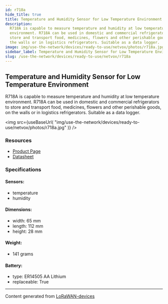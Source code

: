 ```yaml
---
id: r718a
hide_title: true
title: Temperature and Humidity Sensor for Low Temperature Environment
description:
  R718A is capable to measure temperature and humidity at low temperature
  environment. R718A can be used in domestic and commercial refrigerators to
  store and transport food, medicines, flowers and other perishable goods, on
  the walls or in logistics refrigerators. Suitable as a data logger.
image: img/use-the-network/devices/ready-to-use/netvox/photos/r718a.jpg
sidebar_label: Temperature and Humidity Sensor for Low Temperature Environment
slug: /use-the-network/devices/ready-to-use/netvox/r718a
---
```



## Temperature and Humidity Sensor for Low Temperature Environment

R718A is capable to measure temperature and humidity at low temperature
environment. R718A can be used in domestic and commercial refrigerators to store
and transport food, medicines, flowers and other perishable goods, on the walls
or in logistics refrigerators. Suitable as a data logger.

<img
  src={useBaseUrl(
    "img/use-the-network/devices/ready-to-use/netvox/photos/r718a.jpg"
  )}
/>

### Resources

- [Product Page](http://www.netvox.com.tw/product.asp?pro=R718A)
- [Datasheet](http://www.netvox.com.tw/um/R718A/R718Adatasheet.pdf)

### Specifications

#### Sensors:

- temperature
- humidity

#### Dimensions:

- width: 65 mm
- length: 112 mm
- height: 28 mm

#### Weight:

- 141 grams

#### Battery:

- type: ER14505 AA Lithium
- replaceable: True

---

Content generated from
[LoRaWAN-devices](https://github.com/TheThingsNetwork/lorawan-devices)
